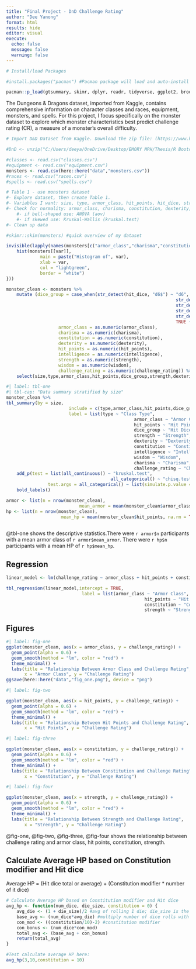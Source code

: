 ```yaml
---
title: "Final Project - DnD Challenge Rating"
author: "Dee Yanong"
format: html
results: hide
editor: visual
execute: 
  echo: false
  message: false
  warning: false
---
```


```r
# Install/load Packages

#install.packages("pacman") #Pacman package will load and auto-install (if missing) packages in one line

pacman::p_load(gtsummary, skimr, dplyr, readr, tidyverse, ggplot2, broom, data.table, stringr)
```


The Dungeons & Dragons dataset, imported from Kaggle, contains comprehensive information on character classes and races, equipment, monsters, and spells. For this project, I focus specifically on the monster dataset to explore which monster characteristics best predict challenge rating (CR), a measure of a monster's overall difficulty.

```r


# Import D&D Dataset from Kaggle. Download the zip file: (https://www.kaggle.com/datasets/shadowtime2000/dungeons-dragons?resource=download)

#DnD <- unzip("C:/Users/deeya/OneDrive/Desktop/EMORY MPH/Thesis/R Bootcamp/R Bootcamp Final Project/DnD_Dataset.zip")

#classes <- read.csv("classes.csv")
#equipment <- read.csv("equipment.csv")
monsters <- read.csv(here::here("data","monsters.csv"))
#races <- read.csv("races.csv")
#spells <- read.csv("spells.csv")

```


```r
# Table 1 - use monsters dataset
#- Explore dataset, then create Table 1. 
#- Variables I want: size, type, armor_class, hit_points, hit_dice, strength, dexterity, constitution, intelligence, wisdom, charisma
#- Check for normality: armor_class, charisma, constitution, dexterity, hit_points, intelligence, strength, wisdom
	#- if bell-shaped use: ANOVA (aov)
	#- if skewed use: Kruskal-Wallis (kruskal.test)
#- Clean up data

#skimr::skim(monsters) #quick overview of my dataset

invisible(lapply(names(monsters[c("armor_class","charisma","constitution","dexterity","hit_points","intelligence","strength","wisdom","challenge_rating")]), function(var){
	hist(monsters[[var]],
			 main = paste("Histogram of", var),
			 xlab = var,
			 col = "lightgreen",
			 border = "white")
}))

monster_clean <- monsters %>%
	mutate (dice_group = case_when(str_detect(hit_dice, "d6$") ~ "d6",
																 str_detect(hit_dice, "d8$") ~ "d8",
																 str_detect(hit_dice, "d10$") ~ "d10",
																 str_detect(hit_dice, "d12$") ~ "d12",
																 str_detect(hit_dice, "d20$") ~ "d20",
																 TRUE ~ "other"),
					armor_class = as.numeric(armor_class),
					charisma = as.numeric(charisma),
					constitution = as.numeric(constitution),
					dexterity = as.numeric(dexterity),
					hit_points = as.numeric(hit_points),
					intelligence = as.numeric(intelligence),
					strength = as.numeric(strength),
					wisdom = as.numeric(wisdom),
					challenge_rating = as.numeric(challenge_rating)) %>%
	select(size,type,armor_class,hit_points,dice_group,strength,dexterity,constitution,intelligence,wisdom,charisma,challenge_rating)
```

```r
#| label: tbl-one
#| tbl-cap: "Data summary stratified by size"
monster_clean %>%
tbl_summary(by = size,
						include = c(type,armor_class,hit_points,dice_group,strength,dexterity,constitution,intelligence,wisdom,charisma,challenge_rating),
						label = list(type ~ "Class Type",
												 armor_class ~ "Armor Class",
												 hit_points ~ "Hit Points",
												 dice_group ~ "Hit Dice",
												 strength ~ "Strength",
												 dexterity ~ "Dexterity",
												 constitution ~ "Constitution",
												 intelligence ~ "Intelligence",
												 wisdom ~ "Wisdom",
												 charisma ~ "Charisma",
												 challenge_rating ~ "Challenge Rating")) %>%
	add_p(test = list(all_continuous() ~ "kruskal.test",
										all_categorical() ~ "chisq.test"),
				test.args = all_categorical() ~ list(simulate.p.value = TRUE)) %>%
	bold_labels()

armor <- list(n = nrow(monster_clean),
							mean_armor = mean(monster_clean$armor_class, na.rm = TRUE))
hp <- list(n = nrow(monster_clean),
					 mean_hp = mean(monster_clean$hit_points, na.rm = TRUE))
	
```
@tbl-one shows the descriptive statistics.There were `r armor$n` participants with a mean armor class of `r armor$mean_armor`. There were `r hp$n` participants with a mean HP of `r hp$mean_hp`.

## Regression
```r
linear_model <- lm(challenge_rating ~ armor_class + hit_points + constitution + strength, data = monster_clean)

tbl_regression(linear_model,intercept = TRUE,
							 label = list(armor_class ~ "Armor Class",
							 						 hit_points ~ "Hit Points",
							 						 constitution ~ "Constitution",
							 						 strength ~ "Strength"))
```
## Figures

```r
#| label: fig-one
ggplot(monster_clean, aes(x = armor_class, y = challenge_rating)) +
  geom_point(alpha = 0.6) +
  geom_smooth(method = "lm", color = "red") +
  theme_minimal() +
  labs(title = "Relationship Between Armor Class and Challenge Rating", 
       x = "Armor Class", y = "Challenge Rating")
ggsave(here::here("data","fig_one.png"), device = "png")
```

```r
#| label: fig-two

ggplot(monster_clean, aes(x = hit_points, y = challenge_rating)) +
  geom_point(alpha = 0.6) +
  geom_smooth(method = "lm", color = "red") +
  theme_minimal() +
  labs(title = "Relationship Between Hit Points and Challenge Rating", 
       x = "Hit Points", y = "Challenge Rating")
```

```r
#| label: fig-three

ggplot(monster_clean, aes(x = constitution, y = challenge_rating)) +
  geom_point(alpha = 0.6) +
  geom_smooth(method = "lm", color = "red") +
  theme_minimal() +
  labs(title = "Relationship Between Constitution and Challenge Rating", 
       x = "Constitution", y = "Challenge Rating")
```

```r
#| label: fig-four

ggplot(monster_clean, aes(x = strength, y = challenge_rating)) +
  geom_point(alpha = 0.6) +
  geom_smooth(method = "lm", color = "red") +
  theme_minimal() +
  labs(title = "Relationship Between Strength and Challenge Rating", 
       x = "Strength", y = "Challenge Rating")
```

@fig-one, @fig-two, @fig-three, @fig-four shows the relationship between challenge rating and armor class, hit points, constitution, strength.

## Calculate Average HP based on Constitution modifier and Hit dice

Average HP = (Hit dice total or average) + (Constitution modifier * number of it dice)

```r
# Calculate Average HP based on Constitution modifier and Hit dice
avg_hp <- function(num_dice, die_size, constitution = 0) {
	avg_die <- (1 + die_size)/2 #avg of rolling 1 die; die_size is the number of sides
	base_avg <- (num_dice*avg_die) #multiply number of dice rolls with avg_die
	con_mod <- ((constitution/10)-2) #constitution modifier
	con_bonus <- (num_dice*con_mod)
	total_avg <- (base_avg + con_bonus)
	return(total_avg)
}

#Test calculate average HP here:
avg_hp(3,10,constitution = 10)
```

